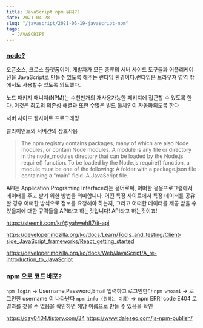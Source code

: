 ```yaml
---
title: JavaScript npm 뭐지??
date: 2021-04-28
slug: "/javascript/2021-06-19-javascript-npm"
tags:
  - JAVASCRIPT
---
```



### [node?](https://developer.mozilla.org/ko/docs/Learn/Server-side/Express_Nodejs/Introduction)


오픈소스, 크로스 플랫폼이며, 개발자가 모든 종류의 서버 사이드 도구들과 어플리케이션을 JavaScript로 만들수 있도록 해주는 런타임 환경이다.런타임은 브라우져 영역 밖에서도 사용할수 있도록 의도했다.

노드 패키지 매니저(NPM)는 수천만개의 재사용가능한 패키지에 접근할 수 있도록 한다. 이것은 최고의 의존성 해결과 또한 수많은 빌드 툴체인이 자동화되도록 한다

서버 사이드 웹사이트 프로그래밍

클라이언트와 서버간의 상호작용



>The npm registry contains packages, many of which are also Node modules, or contain Node modules.
>A module is any file or directory in the node_modules directory that can be loaded by the Node.js require() function.
>To be loaded by the Node.js require() function, a module must be one of the following:
>A folder with a package.json file containing a "main" field.
>A JavaScript file.

API는 Application Programing Interface라는 용어로써, 어떠한 응용프로그램에서 데이터를 주고 받기 위한 방법을 의미합니다. 어떤 특정 사이트에서 특정 데이터를 공유할 경우 어떠한 방식으로 정보를 요청해야 하는지, 그리고 어떠한 데이터를 제공 받을 수 있을지에 대한 규격들을 API라고 하는것입니다! API라고 하는것이죠!


https://steemit.com/kr/@yahweh87/it-api

https://developer.mozilla.org/ko/docs/Learn/Tools_and_testing/Client-side_JavaScript_frameworks/React_getting_started

https://developer.mozilla.org/ko/docs/Web/JavaScript/A_re-introduction_to_JavaScript

### npm 으로 코드 배포?

`npm login`
-> Username,Password,Email 입력하고 로그인한다
`npm whoami` 
-> 로그인한 username 이 나타난다
`npm info (원하는 이름)`
=> npm ERR! code E404 로 결과를 찾을 수 없음을 확인하면 해당 이름으로 만들 수 있음을 확인 

https://day0404.tistory.com/34
https://www.daleseo.com/js-npm-publish/
